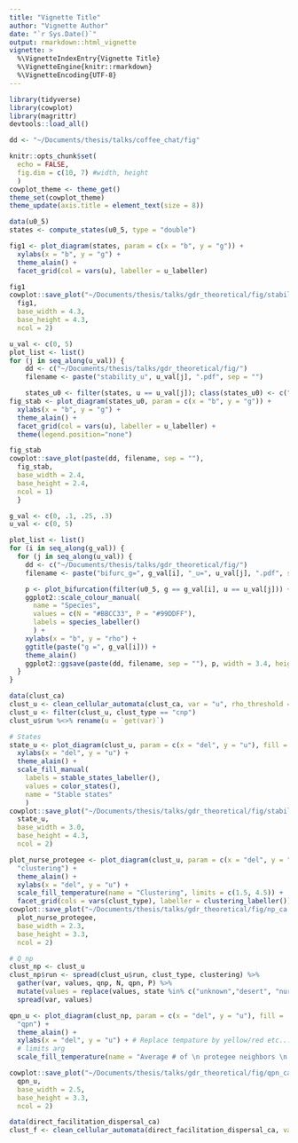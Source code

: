 ```yaml
---
title: "Vignette Title"
author: "Vignette Author"
date: "`r Sys.Date()`"
output: rmarkdown::html_vignette
vignette: >
  %\VignetteIndexEntry{Vignette Title}
  %\VignetteEngine{knitr::rmarkdown}
  %\VignetteEncoding{UTF-8}
---
```


```r
library(tidyverse)
library(cowplot)
library(magrittr)
devtools::load_all()

dd <- "~/Documents/thesis/talks/coffee_chat/fig"

knitr::opts_chunk$set(
  echo = FALSE,
  fig.dim = c(10, 7) #width, height
  )
cowplot_theme <- theme_get()
theme_set(cowplot_theme)
theme_update(axis.title = element_text(size = 8))
```

```r
data(u0_5)
states <- compute_states(u0_5, type = "double")

fig1 <- plot_diagram(states, param = c(x = "b", y = "g")) +
  xylabs(x = "b", y = "g") +
  theme_alain() +
  facet_grid(col = vars(u), labeller = u_labeller)

fig1
cowplot::save_plot("~/Documents/thesis/talks/gdr_theoretical/fig/stability.pdf",
  fig1,
  base_width = 4.3,
  base_height = 4.3,
  ncol = 2)

```

```r
u_val <- c(0, 5)
plot_list <- list()
for (j in seq_along(u_val)) {
    dd <- c("~/Documents/thesis/talks/gdr_theoretical/fig/")
    filename <- paste("stability_u", u_val[j], ".pdf", sep = "")

    states_u0 <- filter(states, u == u_val[j]); class(states_u0) <- c("states_scenarii") 
fig_stab <- plot_diagram(states_u0, param = c(x = "b", y = "g")) +
  xylabs(x = "b", y = "g") +
  theme_alain() +
  facet_grid(col = vars(u), labeller = u_labeller) +
  theme(legend.position="none")

fig_stab
cowplot::save_plot(paste(dd, filename, sep = ""),
  fig_stab,
  base_width = 2.4,
  base_height = 2.4,
  ncol = 1)
  }

```

```r

g_val <- c(0, .1, .25, .3)
u_val <- c(0, 5)

plot_list <- list()
for (i in seq_along(g_val)) {
  for (j in seq_along(u_val)) {
    dd <- c("~/Documents/thesis/talks/gdr_theoretical/fig/")
    filename <- paste("bifurc_g=", g_val[i], "_u=", u_val[j], ".pdf", sep = "")

    p <- plot_bifurcation(filter(u0_5, g == g_val[i], u == u_val[j])) +
    ggplot2::scale_colour_manual(
      name = "Species",
      values = c(N = "#BBCC33", P = "#99DDFF"),
      labels = species_labeller()
      ) +
    xylabs(x = "b", y = "rho") +
    ggtitle(paste("g =", g_val[i])) +
    theme_alain()
    ggplot2::ggsave(paste(dd, filename, sep = ""), p, width = 3.4, height = 2.4, units = "in")
  }
}

```

```r
data(clust_ca)
clust_u <- clean_cellular_automata(clust_ca, var = "u", rho_threshold = .1)
clust_u <- filter(clust_u, clust_type == "cnp")
clust_u$run %<>% rename(u = `get(var)`)

# States
state_u <- plot_diagram(clust_u, param = c(x = "del", y = "u"), fill = "state") +
  xylabs(x = "del", y = "u") +
  theme_alain() + 
  scale_fill_manual(
    labels = stable_states_labeller(),
    values = color_states(),
    name = "Stable states"
    )
cowplot::save_plot("~/Documents/thesis/talks/gdr_theoretical/fig/stability_ca.pdf",
  state_u,
  base_width = 3.0,
  base_height = 4.3,
  ncol = 2)

plot_nurse_protegee <- plot_diagram(clust_u, param = c(x = "del", y = "u"), fill =
  "clustering") + 
  theme_alain() +
  xylabs(x = "del", y = "u") +
  scale_fill_temperature(name = "Clustering", limits = c(1.5, 4.5)) +
  facet_grid(cols = vars(clust_type), labeller = clustering_labeller())
cowplot::save_plot("~/Documents/thesis/talks/gdr_theoretical/fig/np_ca.pdf",
  plot_nurse_protegee,
  base_width = 2.3,
  base_height = 3.3,
  ncol = 2)

# Q_np 
clust_np <- clust_u 
clust_np$run <- spread(clust_u$run, clust_type, clustering) %>%
  gather(var, values, qnp, N, qpn, P) %>%
  mutate(values = replace(values, state %in% c("unknown","desert", "nurse"), NaN)) %>%
  spread(var, values)

qpn_u <- plot_diagram(clust_np, param = c(x = "del", y = "u"), fill =
  "qpn") + 
  theme_alain() +
  xylabs(x = "del", y = "u") + # Replace tempature by yellow/red etc... add::
  # limits arg 
  scale_fill_temperature(name = "Average # of \n protegee neighbors \n for nurse cells", limits = c(0,2))

cowplot::save_plot("~/Documents/thesis/talks/gdr_theoretical/fig/qpn_ca.pdf",
  qpn_u,
  base_width = 2.5,
  base_height = 3.3,
  ncol = 2)
```

```r
data(direct_facilitation_dispersal_ca)
clust_f <- clean_cellular_automata(direct_facilitation_dispersal_ca, var = "f", rho_threshold = .1)
```

